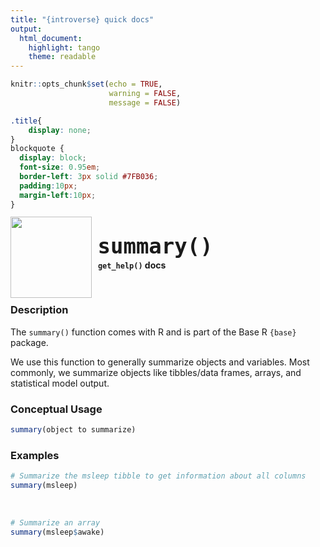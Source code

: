 ```yaml
---
title: "{introverse} quick docs"
output: 
  html_document:
    highlight: tango
    theme: readable
---
```



```r
knitr::opts_chunk$set(echo = TRUE, 
                      warning = FALSE, 
                      message = FALSE)
```

```css
.title{
    display: none;
}
blockquote {
  display: block;
  font-size: 0.95em;
  border-left: 3px solid #7FB036;
  padding:10px;
  margin-left:10px;
}
```

<div>
<br>
 <img src = "logo.png" style = "float:left;height:130px;margin-top:-20px;">
 <span style = "font-weight:bold;font-size:40px;"> 
  &nbsp;<code>summary()</code>
 </span>
 <br>
 <b>&nbsp;&nbsp;&nbsp;<code>get_help()</code> docs</b>
</div>
<br>

### Description

The `summary()` function comes with R and is part of the Base R `{base}` package.
  
We use this function to generally summarize objects and variables. Most commonly, we summarize objects like tibbles/data frames, arrays, and statistical model output.


### Conceptual Usage 

```r
summary(object to summarize)
```

### Examples


```r
# Summarize the msleep tibble to get information about all columns
summary(msleep)
```

<br>

```r
# Summarize an array
summary(msleep$awake)
```

